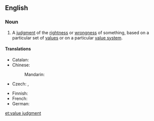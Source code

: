 ==English==
{{wikipedia}}

===Noun===
{{en-noun|head=[[value]] [[judgment]]}}

# {{context|philosophy|lang=en}} A [[judgment]] of the [[rightness]] or [[wrongness]] of something, based on a particular set of [[value]]s or on a particular [[value system]].

====Translations====
{{trans-top|judgment}}
* Catalan: {{t+|ca|judici de valor|m}}
* Chinese: 
*: Mandarin: {{t+|cmn|价值观|sc=Hani}}
* Czech: {{t|cs|hodnotový soud|m}}, {{t|cs|hodnotící soud|m}}
{{trans-mid}}
* Finnish: {{t|fi|arvovalinta}}
* French: {{t|fr|jugement de valeur|m}}
* German: {{t|de|Werturteil|n}}
{{trans-bottom}}

[[et:value judgment]]